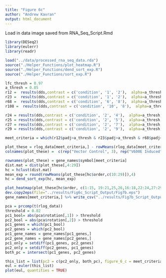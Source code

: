 ```yaml
---
title: "Figure 6c"
author: "Andrew Kavran"
output: html_document
---
```

Load in data image saved from RNA_Seq_Script.Rmd
```r
library(DESeq2)
library(eulerr)
library(readr)
```

```r
load("../data/processed_rna_seq_data.rda")
source("./Helper_Functions/plot_heatmap.R")
source("./Helper_Functions/dend_sort_exp.R")
source("./Helper_Functions/sort_exp.R")
```

```r
lfc_thresh = 0.97
a_thresh = 0.05
r12 =  results(dds,contrast = c('condition', '1', '2'),  alpha=a_thresh, lfcThreshold = lfc_thresh, altHypothesis = "greaterAbs")
r23 =  results(dds,contrast = c('condition', '1', '2'),  alpha=a_thresh, lfcThreshold = lfc_thresh, altHypothesis = "greaterAbs")
r68 =  results(dds,contrast = c('condition', '6', '8'),  alpha=a_thresh, lfcThreshold = lfc_thresh, altHypothesis = "greaterAbs")
r108 =  results(dds,contrast = c('condition', '10', '8'),  alpha=a_thresh, lfcThreshold = lfc_thresh, altHypothesis = "greaterAbs")

r24 = results(dds,contrast = c('condition', '2', '4'),  alpha=a_thresh, lfcThreshold = lfc_thresh, altHypothesis = "greaterAbs")
r25 = results(dds,contrast = c('condition', '2', '5'),  alpha=a_thresh, lfcThreshold = lfc_thresh, altHypothesis = "greaterAbs")
r27 = results(dds,contrast = c('condition', '2', '7'),  alpha=a_thresh, lfcThreshold = lfc_thresh, altHypothesis = "greaterAbs")
r29 = results(dds,contrast = c('condition', '2', '9'),  alpha=a_thresh, lfcThreshold = lfc_thresh, altHypothesis = "greaterAbs")
```

```r
meet_criteria = which(r12$padj>a_thresh & r23$padj>a_thresh & r68$padj<a_thresh & r108$padj<a_thresh & (sign(r68$log2FoldChange) == sign(r68$log2FoldChange)) &r24$padj>a_thresh & r25$padj>a_thresh & r27$padj>a_thresh & r29$padj>a_thresh)

plot_these = rlog_data[meet_criteria,] - rowMeans(rlog_data[meet_criteria, 1:3])
colnames(plot_these) =  c(rep("Vector Control", 3), rep("V600E Induced", 3), rep("20hr Drug", 3), rep("Week 1", 3), rep("Week 2 CONT",3), rep("Week 2 INT-OFF", 3), rep("Week 3 CONT", 3), rep("Week 3 INT-ON", 3), rep("Week 4 CONT", 2), rep("Week 4 INT-OFF", 3))

rownames(plot_these) = gene_names$symbol[meet_criteria]
dist.mat = dist(plot_these[,4:29])
hc = hclust(dist.mat)
mean_exp = round(rowMeans(plot_these[hc$order,c(10:29)]),4)
hc = dend_sort_exp(hc, mean_exp)

plot_heatmap(plot_these[hc$order, c(1:15, 19:21,25,26,16:18,22:24,27:29)], thresh = 0.97, cluster_rows = FALSE, cluster_cols = FALSE, gaps_col = c(9,20), show_rownames = FALSE)
dev.copy2eps(file="../results/Fig6c_Script_Output/Fig7b.eps")
gene_names[meet_criteria,] %>% write_csv("../results/Fig7b_Script_Output/Fig6c_genes.csv")
```

```r
pca = prcomp(t(rlog_data))
threshold = 0.02
pc1_bool= abs(pca$rotation[,1]) > threshold
pc2_bool = abs(pca$rotation[,2]) > threshold
pc1_genes = which(pc1_bool)
pc2_genes = which(pc2_bool)
pc1_gene_names = gene_names[pc1_genes,]
pc2_gene_names = gene_names[pc2_genes,]
pc1_only = setdiff(pc1_genes, pc2_genes)
pc2_only = setdiff(pc2_genes, pc1_genes)
both_pc = intersect(pc1_genes, pc2_genes)
```

```r
this_list = list(pc2 = c(pc2_only, both_pc), figure_6_c = meet_criteria)
eul = euler(this_list)
plot(eul, quantities = TRUE)
```

